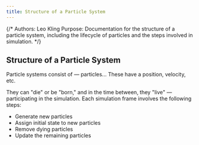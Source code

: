 ```yaml
---
title: Structure of a Particle System
---
```


{/*
Authors: Leo Kling
Purpose: Documentation for the structure of a particle system, including the lifecycle of particles and the steps involved in simulation.
*/}

## Structure of a Particle System

Particle systems consist of — particles... These have a position, velocity, etc.

They can "die" or be "born," and in the time between, they "live" — participating in the simulation. Each simulation frame involves the following steps:
+ Generate new particles
+ Assign initial state to new particles
+ Remove dying particles
+ Update the remaining particles

